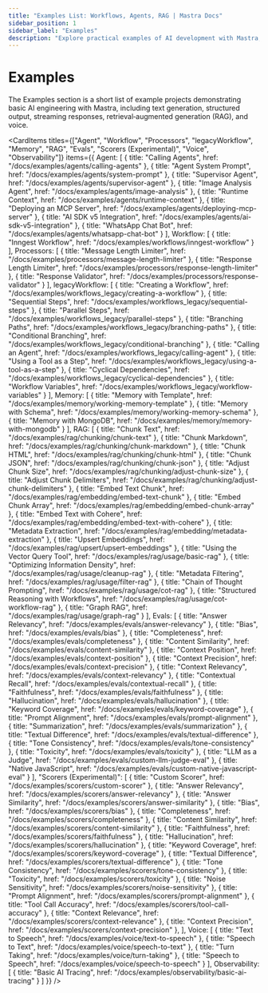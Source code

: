 ```yaml
---
title: "Examples List: Workflows, Agents, RAG | Mastra Docs"
sidebar_position: 1
sidebar_label: "Examples"
description: "Explore practical examples of AI development with Mastra, including text generation, RAG implementations, structured outputs, and multi-modal interactions. Learn how to build AI applications using OpenAI, Anthropic, and Google Gemini."
---
```



# Examples

The Examples section is a short list of example projects demonstrating basic AI engineering with Mastra, including text generation, structured output, streaming responses, retrieval‐augmented generation (RAG), and voice.

<CardItems
  titles={["Agent", "Workflow", "Processors", "legacyWorkflow", "Memory", "RAG", "Evals", "Scorers (Experimental)", "Voice", "Observability"]}
  items={{
    Agent: [
      { title: "Calling Agents", href: "/docs/examples/agents/calling-agents" },
      { title: "Agent System Prompt", href: "/docs/examples/agents/system-prompt" },
      { title: "Supervisor Agent", href: "/docs/examples/agents/supervisor-agent" },
      { title: "Image Analysis Agent", href: "/docs/examples/agents/image-analysis" },
      { title: "Runtime Context", href: "/docs/examples/agents/runtime-context" },
      { title: "Deploying an MCP Server", href: "/docs/examples/agents/deploying-mcp-server" },
      { title: "AI SDK v5 Integration", href: "/docs/examples/agents/ai-sdk-v5-integration" },
      { title: "WhatsApp Chat Bot", href: "/docs/examples/agents/whatsapp-chat-bot" }
    ],
    Workflow: [
      { title: "Inngest Workflow", href: "/docs/examples/workflows/inngest-workflow" }
    ],
    Processors: [
      { title: "Message Length Limiter", href: "/docs/examples/processors/message-length-limiter" },
      { title: "Response Length Limiter", href: "/docs/examples/processors/response-length-limiter" },
      { title: "Response Validator", href: "/docs/examples/processors/response-validator" }
    ],
    legacyWorkflow: [
      { title: "Creating a Workflow", href: "/docs/examples/workflows_legacy/creating-a-workflow" },
      { title: "Sequential Steps", href: "/docs/examples/workflows_legacy/sequential-steps" },
      { title: "Parallel Steps", href: "/docs/examples/workflows_legacy/parallel-steps" },
      { title: "Branching Paths", href: "/docs/examples/workflows_legacy/branching-paths" },
      { title: "Conditional Branching", href: "/docs/examples/workflows_legacy/conditional-branching" },
      { title: "Calling an Agent", href: "/docs/examples/workflows_legacy/calling-agent" },
      { title: "Using a Tool as a Step", href: "/docs/examples/workflows_legacy/using-a-tool-as-a-step" },
      { title: "Cyclical Dependencies", href: "/docs/examples/workflows_legacy/cyclical-dependencies" },
      { title: "Workflow Variables", href: "/docs/examples/workflows_legacy/workflow-variables" }
    ],
    Memory: [
      { title: "Memory with Template", href: "/docs/examples/memory/working-memory-template" },
      { title: "Memory with Schema", href: "/docs/examples/memory/working-memory-schema" },
      { title: "Memory with MongoDB", href: "/docs/examples/memory/memory-with-mongodb" }
    ],
    RAG: [
      { title: "Chunk Text", href: "/docs/examples/rag/chunking/chunk-text" },
      { title: "Chunk Markdown", href: "/docs/examples/rag/chunking/chunk-markdown" },
      { title: "Chunk HTML", href: "/docs/examples/rag/chunking/chunk-html" },
      { title: "Chunk JSON", href: "/docs/examples/rag/chunking/chunk-json" },
      { title: "Adjust Chunk Size", href: "/docs/examples/rag/chunking/adjust-chunk-size" },
      { title: "Adjust Chunk Delimiters", href: "/docs/examples/rag/chunking/adjust-chunk-delimiters" },
      { title: "Embed Text Chunk", href: "/docs/examples/rag/embedding/embed-text-chunk" },
      { title: "Embed Chunk Array", href: "/docs/examples/rag/embedding/embed-chunk-array" },
      { title: "Embed Text with Cohere", href: "/docs/examples/rag/embedding/embed-text-with-cohere" },
      { title: "Metadata Extraction", href: "/docs/examples/rag/embedding/metadata-extraction" },
      { title: "Upsert Embeddings", href: "/docs/examples/rag/upsert/upsert-embeddings" },
      { title: "Using the Vector Query Tool", href: "/docs/examples/rag/usage/basic-rag" },
      { title: "Optimizing Information Density", href: "/docs/examples/rag/usage/cleanup-rag" },
      { title: "Metadata Filtering", href: "/docs/examples/rag/usage/filter-rag" },
      { title: "Chain of Thought Prompting", href: "/docs/examples/rag/usage/cot-rag" },
      { title: "Structured Reasoning with Workflows", href: "/docs/examples/rag/usage/cot-workflow-rag" },
      { title: "Graph RAG", href: "/docs/examples/rag/usage/graph-rag" }
    ],
    Evals: [
      { title: "Answer Relevancy", href: "/docs/examples/evals/answer-relevancy" },
      { title: "Bias", href: "/docs/examples/evals/bias" },
      { title: "Completeness", href: "/docs/examples/evals/completeness" },
      { title: "Content Similarity", href: "/docs/examples/evals/content-similarity" },
      { title: "Context Position", href: "/docs/examples/evals/context-position" },
      { title: "Context Precision", href: "/docs/examples/evals/context-precision" },
      { title: "Context Relevancy", href: "/docs/examples/evals/context-relevancy" },
      { title: "Contextual Recall", href: "/docs/examples/evals/contextual-recall" },
      { title: "Faithfulness", href: "/docs/examples/evals/faithfulness" },
      { title: "Hallucination", href: "/docs/examples/evals/hallucination" },
      { title: "Keyword Coverage", href: "/docs/examples/evals/keyword-coverage" },
      { title: "Prompt Alignment", href: "/docs/examples/evals/prompt-alignment" },
      { title: "Summarization", href: "/docs/examples/evals/summarization" },
      { title: "Textual Difference", href: "/docs/examples/evals/textual-difference" },
      { title: "Tone Consistency", href: "/docs/examples/evals/tone-consistency" },
      { title: "Toxicity", href: "/docs/examples/evals/toxicity" },
      { title: "LLM as a Judge", href: "/docs/examples/evals/custom-llm-judge-eval" },
      { title: "Native JavaScript", href: "/docs/examples/evals/custom-native-javascript-eval" }
    ],
    "Scorers (Experimental)": [
      { title: "Custom Scorer", href: "/docs/examples/scorers/custom-scorer" },
      { title: "Answer Relevancy", href: "/docs/examples/scorers/answer-relevancy" },
      { title: "Answer Similarity", href: "/docs/examples/scorers/answer-similarity" },
      { title: "Bias", href: "/docs/examples/scorers/bias" },
      { title: "Completeness", href: "/docs/examples/scorers/completeness" },
      { title: "Content Similarity", href: "/docs/examples/scorers/content-similarity" },
      { title: "Faithfulness", href: "/docs/examples/scorers/faithfulness" },
      { title: "Hallucination", href: "/docs/examples/scorers/hallucination" },
      { title: "Keyword Coverage", href: "/docs/examples/scorers/keyword-coverage" },
      { title: "Textual Difference", href: "/docs/examples/scorers/textual-difference" },
      { title: "Tone Consistency", href: "/docs/examples/scorers/tone-consistency" },
      { title: "Toxicity", href: "/docs/examples/scorers/toxicity" },
      { title: "Noise Sensitivity", href: "/docs/examples/scorers/noise-sensitivity" },
      { title: "Prompt Alignment", href: "/docs/examples/scorers/prompt-alignment" },
      { title: "Tool Call Accuracy", href: "/docs/examples/scorers/tool-call-accuracy" },
      { title: "Context Relevance", href: "/docs/examples/scorers/context-relevance" },
      { title: "Context Precision", href: "/docs/examples/scorers/context-precision" },
    ],
    Voice: [
      { title: "Text to Speech", href: "/docs/examples/voice/text-to-speech" },
      { title: "Speech to Text", href: "/docs/examples/voice/speech-to-text" },
      { title: "Turn Taking", href: "/docs/examples/voice/turn-taking" },
      { title: "Speech to Speech", href: "/docs/examples/voice/speech-to-speech" }
    ],
    Observability: [
      { title: "Basic AI Tracing", href: "/docs/examples/observability/basic-ai-tracing" }
    ]
  }}
/>
